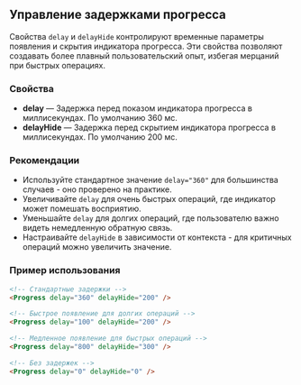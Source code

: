 ## Управление задержками прогресса

Свойства `delay` и `delayHide` контролируют временные параметры появления и скрытия индикатора прогресса. Эти свойства позволяют создавать более плавный пользовательский опыт, избегая мерцаний при быстрых операциях.

### Свойства

- **delay** — Задержка перед показом индикатора прогресса в миллисекундах. По умолчанию 360 мс.
- **delayHide** — Задержка перед скрытием индикатора прогресса в миллисекундах. По умолчанию 200 мс.

### Рекомендации

- Используйте стандартное значение `delay="360"` для большинства случаев - оно проверено на практике.
- Увеличивайте `delay` для очень быстрых операций, где индикатор может помешать восприятию.
- Уменьшайте `delay` для долгих операций, где пользователю важно видеть немедленную обратную связь.
- Настраивайте `delayHide` в зависимости от контекста - для критичных операций можно увеличить значение.

### Пример использования

```html
<!-- Стандартные задержки -->
<Progress delay="360" delayHide="200" />

<!-- Быстрое появление для долгих операций -->
<Progress delay="100" delayHide="200" />

<!-- Медленное появление для быстрых операций -->
<Progress delay="800" delayHide="300" />

<!-- Без задержек -->
<Progress delay="0" delayHide="0" />
```
